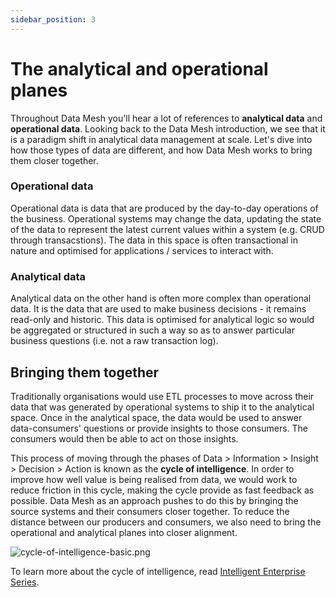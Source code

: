 ```yaml
---
sidebar_position: 3
---
```

# The analytical and operational planes

Throughout Data Mesh you'll hear a lot of references to **analytical data** and **operational data**. Looking back to the 
Data Mesh introduction, we see that it is a paradigm shift in analytical data management at scale. Let's dive into how those
types of data are different, and how Data Mesh works to bring them closer together.

### Operational data
Operational data is data that are produced by the day-to-day operations of the business. Operational systems may change the data,
updating the state of the data to represent the latest current values within a system (e.g. CRUD through transacstions). The data 
in this space is often transactional in nature and optimised for applications / services to interact with.

### Analytical data
Analytical data on the other hand is often more complex than operational data. It is the data that are used to make business 
decisions - it remains read-only and historic. This data is optimised for analytical logic so would be aggregated or structured 
in such a way so as to answer particular business questions (i.e. not a raw transaction log).

## Bringing them together
Traditionally organisations would use ETL processes to move across their data that was generated by operational systems to
ship it to the analytical space. Once in the analytical space, the data would be used to answer data-consumers' questions or provide insights to those consumers.
The consumers would then be able to act on those insights. 

This process of moving through the phases of Data > Information > Insight > Decision > Action is known as the **cycle of intelligence**. 
In order to improve how well value is being realised from data, we would work to reduce friction in this cycle, making the cycle provide
as fast feedback as possible. Data Mesh as an approach pushes to do this by bringing the source systems and their consumers closer
together. To reduce the distance between our producers and consumers, we also need to bring the operational and analytical planes 
into closer alignment. 

<div style={{textAlign: 'center'}} > 

![cycle-of-intelligence-basic.png](./assets/cycle-of-intelligence-basic.png)
</div>


To learn more about the cycle of intelligence, read 
[Intelligent Enterprise Series](https://www.thoughtworks.com/insights/articles/intelligent-enterprise-series-models-enterprise-intelligence).
